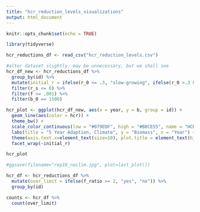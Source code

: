 ```yaml
---
title: "hcr_reduction_levels_visualizations"
output: html_document
---
```


```r
knitr::opts_chunk$set(echo = TRUE)
```


```r
library(tidyverse)

hcr_reductions_df <- read_csv("hcr_reduction_levels.csv")

#alter dataset slightly, may be unnecessary, but we shall see 
hcr_df_new <- hcr_reductions_df %>%
  group_by(id) %>% 
  mutate(initial_r = ifelse(r_0 <= .3, "slow-growing", ifelse(r_0 >.3 & r_0 <= .5, "medium-growing", "fast-growing"))) %>% 
  filter(r_s <= 0) %>% 
  filter(f >= .001) %>% 
  filter(b_0 == 1500)

hcr_plot <- ggplot(hcr_df_new, aes(x = year, y = b, group = id)) +
  geom_line(aes(color = hcr)) +
  theme_bw() +
  scale_color_continuous(low = "#079EDF", high = "#B8CE55", name = "HCR") +
  labs(title = "5 Year Adaption, Climate", y = "Biomass", x = "Year") +
  theme(axis.text.x=element_text(size=10), plot.title = element_text(hjust = 0.5, face = "bold", size = 15), axis.title.x = element_text(face = "bold"), axis.title.y = element_text(face = "bold")) +
  facet_wrap(~initial_r)

hcr_plot

#ggsave(filename="rep10_noclim.jpg", plot=last_plot())

```

```r

hcr_df <- hcr_reductions_df %>% 
  mutate(over_limit = ifelse(f_ratio >= 2, "yes", "no")) %>% 
  group_by(id)

counts <- hcr_df %>% 
  count(over_limit)
  

```


